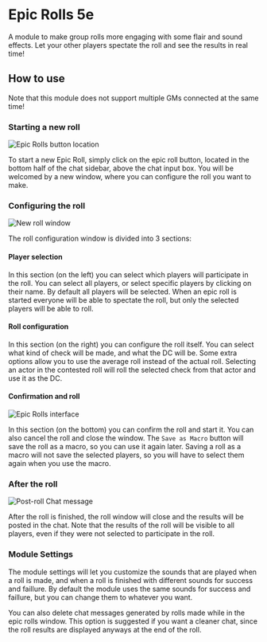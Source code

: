 
# Epic Rolls 5e
<ModuleInfo/>

A module to make group rolls more engaging with some flair and sound effects. Let your other players spectate the roll and see the results in real time!

## How to use

<Callout type='warning' emoji='⚠️'>
  Note that this module does not support multiple GMs connected at the same time!
</Callout>

### Starting a new roll
<Image src="/images/epic-rolls-5e/epicrollsbutton.png" alt="Epic Rolls button location" className={styles.wikiImageSmall}/>

To start a new Epic Roll, simply click on the epic roll button, located in the bottom half of the chat sidebar, above the chat input box.
You will be welcomed by a new window, where you can configure the roll you want to make.

### Configuring the roll
<Image src="/images/epic-rolls-5e/epicrollsmain.png" alt="New roll window" className={styles.wikiImage}/>

The roll configuration window is divided into 3 sections:

#### Player selection

In this section (on the left) you can select which players will participate in the roll. You can select all players, or select specific players by clicking on their name.
By default all players will be selected.
When an epic roll is started everyone will be able to spectate the roll, but only the selected players will be able to roll.

#### Roll configuration

In this section (on the right) you can configure the roll itself. You can select what kind of check will be made, and what the DC will be.
Some extra options allow you to use the average roll instead of the actual roll.
Selecting an actor in the contested roll will roll the selected check from that actor and use it as the DC.

#### Confirmation and roll
<Image src="/images/epic-rolls-5e/epicrollspromt.png" alt="Epic Rolls interface" className={styles.wikiImage}/>

In this section (on the bottom) you can confirm the roll and start it. You can also cancel the roll and close the window.
The `Save as Macro` button will save the roll as a macro, so you can use it again later. Saving a roll as a macro will not save the selected players, so you will have to select them again when you use the macro.


### After the roll
<Image src="/images/epic-rolls-5e/epicrollschat.png" alt="Post-roll Chat message" className={styles.wikiImage}/>

After the roll is finished, the roll window will close and the results will be posted in the chat.
Note that the results of the roll will be visible to all players, even if they were not selected to participate in the roll.

### Module Settings

The module settings will let you customize the sounds that are played when a roll is made, and when a roll is finished with different sounds for success and faillure.
By default the module uses the same sounds for success and faillure, but you can change them to whatever you want.

You can also delete chat messages generated by rolls made while in the epic rolls window. This option is suggested if you want a cleaner chat, since the roll results are displayed anyways at the end of the roll.
